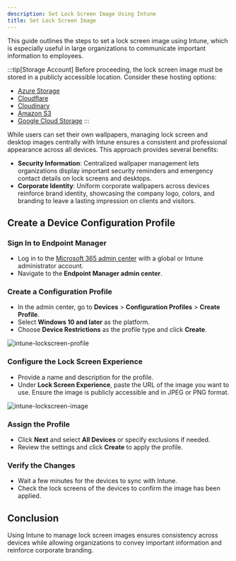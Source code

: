 ```yaml
---
description: Set Lock Screen Image Using Intune
title: Set Lock Screen Image
---
```

This guide outlines the steps to set a lock screen image using Intune, which is especially useful in large organizations to communicate important information to employees.

:::tip[Storage Account]
Before proceeding, the lock screen image must be stored in a publicly accessible location. Consider these hosting options:

- [Azure Storage](https://portal.azure.com/)
- [Cloudflare](https://www.cloudflare.com/)
- [Cloudinary](https://cloudinary.com/)
- [Amazon S3](https://aws.amazon.com/s3/)
- [Google Cloud Storage](https://cloud.google.com/storage)
:::

While users can set their own wallpapers, managing lock screen and desktop images centrally with Intune ensures a consistent and professional appearance across all devices. This approach provides several benefits:

- **Security Information**: Centralized wallpaper management lets organizations display important security reminders and emergency contact details on lock screens and desktops.
- **Corporate Identity**: Uniform corporate wallpapers across devices reinforce brand identity, showcasing the company logo, colors, and branding to leave a lasting impression on clients and visitors.

## Create a Device Configuration Profile

### **Sign In to Endpoint Manager**
- Log in to the [Microsoft 365 admin center](https://portal.office.com) with a global or Intune administrator account.
- Navigate to the **Endpoint Manager admin center**.

### **Create a Configuration Profile**
- In the admin center, go to **Devices** > **Configuration Profiles** > **Create Profile**.
- Select **Windows 10 and later** as the platform.
- Choose **Device Restrictions** as the profile type and click **Create**.

![intune-lockscreen-profile](/img/guides/intune-lockscreen-profile.png)

### **Configure the Lock Screen Experience**
- Provide a name and description for the profile.
- Under **Lock Screen Experience**, paste the URL of the image you want to use. Ensure the image is publicly accessible and in JPEG or PNG format.

![intune-lockscreen-image](/img/guides/intune-lockscreen-image.png)

### **Assign the Profile**
- Click **Next** and select **All Devices** or specify exclusions if needed.
- Review the settings and click **Create** to apply the profile.

### **Verify the Changes**
- Wait a few minutes for the devices to sync with Intune.
- Check the lock screens of the devices to confirm the image has been applied.

## Conclusion
Using Intune to manage lock screen images ensures consistency across devices while allowing organizations to convey important information and reinforce corporate branding.
